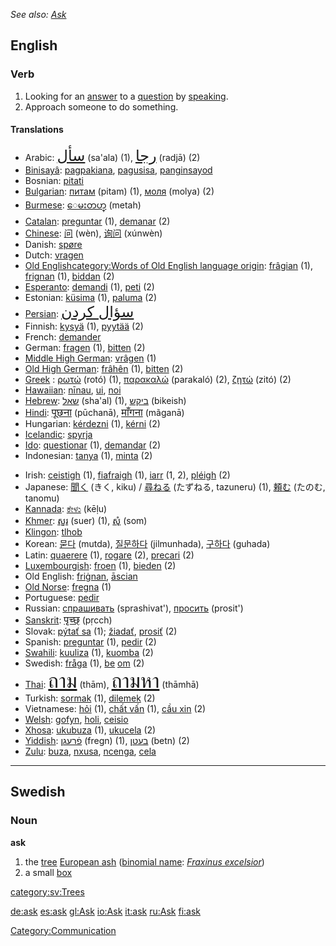 ''See also: [[Ask]]''
==English==

{{rank|earth|live|hard|408|ask|question|doubt|around}}

===Verb===
{{en-infl-reg-consonant|ask||}}

# Looking for an [[answer]] to a [[question]] by [[speak]]ing.
# Approach someone to do something.

====Translations====
{{top}}
*Arabic: <font size="5">[[سأل]]</font> (sa'ala) (1), <font size="5">[[رجا]]</font> (radjā) (2)
*[[Binisayâ]]: [[pagpakiana]], [[pagusisa]], [[panginsayod]]
*Bosnian: [[pitati]]
*[[w:Bulgarian language|Bulgarian]]: [[питам]] (pitam) (1), [[моля]] (molya) (2)
*[[Burmese]]: [[ေမးတဟ္]] (metah)
*[[Catalan|Catalan]]: [[preguntar]] (1), [[demanar]] (2)
*[[w:Chinese language|Chinese]]: [[问]] (wèn), [[询问]] (xúnwèn)
*Danish: [[spøre]]
*Dutch: [[vragen]]
*[[w:Old English language|Old English]][[category:Words of Old English language origin]]: [[frâgian]] (1), [[frignan]] (1), [[biddan]] (2)
*[[w:Esperanto|Esperanto]]: [[demandi]] (1), [[peti]] (2)
*Estonian: [[küsima]] (1), [[paluma]] (2)
*[[Persian]]: <font size="5">[[سؤال کردن]]</font>
*Finnish: [[kysyä]] (1), [[pyytää]] (2)
*French: [[demander]]
*German: [[fragen]] (1), [[bitten]] (2)
*[[w:Middle High German|Middle High German]]: [[vrâgen]] (1)
*[[w:Old High German|Old High German]]: [[frâhên]] (1), [[bitten]] (2)
*[[w:Greek language|Greek]]<!-- Please note that this makes sense, so that Greek (Modern) and Greek (Ancient) are both listed under 'G' -->: [[ρωτώ]] (rotó) (1), [[παρακαλώ]] (parakaló) (2), [[ζητώ]] (zitó) (2)
*[[Hawaiian]]: [[nīnau]], [[ui]], [[noi]]
*[[w:Hebrew language|Hebrew]]: [[שאל]] (sha'al) (1), [[ביקש]] (bikeish)
*[[Hindi]]: <big>[[पूछना]]</big> (pūchanā), <big>[[माँगना]]</big> (mãganā)
*Hungarian: [[kérdezni]] (1), [[kérni]] (2)
*[[w:Icelandic language|Icelandic]]: [[spyrja]]
*[[w:Ido|Ido]]: [[questionar]] (1), [[demandar]] (2)
*Indonesian: [[tanya]] (1), [[minta]] (2)
{{mid}}
*Irish: [[ceistigh]] (1), [[fiafraigh]] (1), [[iarr]] (1, 2), [[pléigh]] (2)
*Japanese: [[聞く]] (きく, kiku) / [[尋ねる]] (たずねる, tazuneru) (1), [[頼む]] (たのむ, tanomu)
*[[Kannada]]: [[ಕೇಳು]] (kēḷu)
*[[Khmer]]: [[សួរ]] (suer) (1), [[សុំ]] (som)
*[[w:Klingon language|Klingon]]: [[tlhob]]
*Korean: [[묻다]] (mutda), [[질문하다]] (jilmunhada), [[구하다]] (guhada)
*Latin: [[quaerere]] (1), [[rogare]] (2), [[precari]] (2)
*[[w:Luxembourgish language|Luxembourgish]]: [[froen]] (1), [[bieden]] (2)
*Old English: [[frignan|friġnan]], [[ascian|āscian]]
*[[w:Old Norse language|Old Norse]]: [[fregna]] (1)
*Portuguese: [[pedir]]
*Russian: [[спрашивать]] (sprashivat'), [[просить]] (prosit')
*[[Sanskrit]]: <big>[[पृच्छ्]]</big> (pṛcch)
*Slovak: [[pýtať sa]] (1); [[žiadať]], [[prosiť]] (2)
*Spanish: [[preguntar]] (1), [[pedir]] (2)
*[[w:Swahili language|Swahili]]: [[kuuliza]] (1), [[kuomba]] (2)
*Swedish: [[fråga]] (1), [[be]] [[om]] (2)
*[[w:Thai language|Thai]]: <font size="6">[[ถาม]]</font> (thām), <font size="6">[[ถามหา]]</font> (thāmhā)
*Turkish: [[sormak]] (1), [[dilemek]] (2)
*Vietnamese: [[hỏi]] (1), [[chất vấn]] (1), [[cầu xin]] (2)
*[[w:Welsh language|Welsh]]: [[gofyn]], [[holi]], [[ceisio]]
*[[w:Xhosa language|Xhosa]]: [[ukubuza]] (1), [[ukucela]] (2)
*[[w:Yiddish language|Yiddish]]: [[פֿרעגן]] (fregn) (1), [[בעטן]] (betn) (2)
*[[w:Zulu language|Zulu]]: [[buza]], [[nxusa]], [[ncenga]], [[cela]]
{{bottom}}

[[Category:Communication]]

----

==Swedish==
{{sv-noun|gender=Common|ask|asken|askar|askarna|asks|askens|askars|askarnas}}

===Noun===
'''ask'''

#the [[tree]] [[European ash]] ([[binomial name]]: ''[[Fraxinus excelsior]]'')
#a small [[box]]

[[category:sv:Trees]]

[[de:ask]]
[[es:ask]]
[[gl:Ask]]
[[io:Ask]]
[[it:ask]]
[[ru:Ask]]
[[fi:ask]]